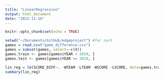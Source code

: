 ```yaml
---
title: "LinearRegression"
output: html_document
date: "2022-11-16"
---
```


```r
knitr::opts_chunk$set(echo = TRUE)
```

```r
setwd("~/Documents/GitHub/edgeproject") #for zach
games = read.csv("game_difference.csv")
games = subset(games, select=-c(X))
games.train <- games[games$YEAR < 2019, ]
games.test <- games[games$YEAR >= 2019, ]
```

```r
lin_reg = lm(SCORE_DIFF~. -WTEAM -LTEAM -WSCORE -LSCORE, data=games.train)
summary(lin_reg)
```